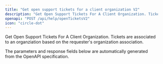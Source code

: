 ```yaml
---
title: "Get open support tickets for a client organization V2"
description: "Get Open Support Tickets For A Client Organization. Tickets are associated to an organziation based on the requester's organization association."
openapi: "POST /api/help/openTicketsV2"
icon: "circle-dot"
---
```


Get Open Support Tickets For A Client Organization. Tickets are associated to an organziation based on the requester's organization association.

<Note>
The parameters and response fields below are automatically generated from the OpenAPI specification.
</Note>
